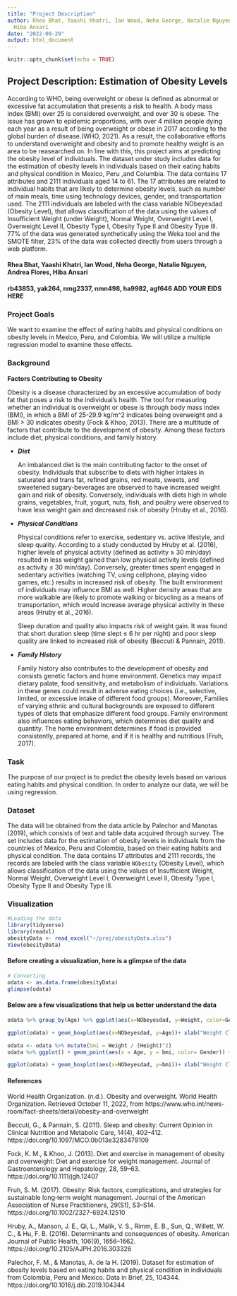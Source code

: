 ```yaml
---
title: "Project Description"
author: Rhea Bhat, Yaashi Khatri, Ian Wood, Neha George, Natalie Nguyen, Andrea Flores,
  Hiba Ansari
date: "2022-09-29"
output: html_document
---
```


```r
knitr::opts_chunk$set(echo = TRUE)
```

## Project Description: Estimation of Obesity Levels

According to WHO, being overweight or obese is defined as abnormal or excessive fat accumulation that presents a risk to health. A body mass index (BMI) over 25 is considered overweight, and over 30 is obese. The issue has grown to epidemic proportions, with over 4 million people dying each year as a result of being overweight or obese in 2017 according to the global burden of disease.(WHO, 2021). As a result, the collaborative efforts to understand overweight and obesity and to promote healthy weight is an area to be reasearched on. In line with this, this project aims at predicting the obesity level of individuals. The dataset under study includes data for the estimation of obesity levels in individuals based on their eating habits and physical condition in Mexico, Peru ,and Columbia. The data contains 17 attributes and 2111 individuals aged 14 to 61. The 17 attributes are related to individual habits that are likely to determine obesity levels, such as number of main meals, time using technology devices, gender, and transportation used. The 2111 individuals are labeled with the class variable NObeyesdad (Obesity Level), that allows classification of the data using the values of Insufficient Weight (under Weight), Normal Weight, Overweight Level I, Overweight Level II, Obesity Type I, Obesity Type II and Obesity Type III. 77% of the data was generated synthetically using the Weka tool and the SMOTE filter, 23% of the data was collected directly from users through a web platform.

#### Rhea Bhat, Yaashi Khatri, Ian Wood, Neha George, Natalie Nguyen, Andrea Flores, Hiba Ansari
#### rb43853, yak264, nmg2337, nmn498, ha9982, agf646 ADD YOUR EIDS HERE

### Project Goals
We want to examine the effect of eating habits and physical conditions on obesity levels in Mexico, Peru, and Colombia. We will utilize a multiple regression model to examine these effects. 

### Background

**Factors Contributing to Obesity**

Obesity is a disease characterized by an excessive accumulation of body fat that poses a risk to the individual's health. The tool for measuring whether an individual is overweight or obese is through body mass index (BMI), in which a BMI of 25-29.9 kg/m^2 indicates being overweight and a BMI $>$ 30 indicates obesity (Fock & Khoo, 2013). There are a multitude of factors that contribute to the development of obesity. Among these factors include diet, physical conditions, and family history. 

- __*Diet*__
   
    An imbalanced diet is the main contributing factor to the onset of obesity. Individuals that subscribe to diets with higher intakes in saturated and trans fat, refined grains, red meats, sweets, and sweetened sugary-beverages are observed to have increased weight gain and risk of obesity. Conversely, individuals with diets high in whole grains, vegetables, fruit, yogurt, nuts, fish, and poultry were observed to have less weight gain and decreased risk of obesity (Hruby et al., 2016).


- __*Physical Conditions*__
    
    Physical conditions refer to exercise, sedentary vs. active lifestyle, and sleep quality. According to a study conducted by Hruby et al. (2016), higher levels of physical activity (defined as activity $\ge$ 30 min/day) resulted in less weight gained than low physical activity levels (defined as activity $\le$ 30 min/day). Conversely, greater times spent engaged in sedentary activities (watching TV, using cellphone, playing video games, etc.) results in increased risk of obesity. The built environment of individuals may influence BMI as well. Higher density areas that are more walkable are likely to promote walking or bicycling as a means of transportation, which would increase average physical activity in these areas (Hruby et al., 2016).
    
    Sleep duration and quality also impacts risk of weight gain. It was found that short duration sleep (time slept $\le$ 6 hr per night) and poor sleep quality are linked to increased risk of obesity (Beccuti & Pannain, 2011).

    
- __*Family History*__
   
    Family history also contributes to the development of obesity and consists genetic factors and home environment. Genetics may impact dietary palate, food sensitivity, and metabolism of individuals. Variations in these genes could result in adverse eating choices (i.e., selective, limited, or excessive intake of different food groups). Moreover, Families of varying ethnic and cultural backgrounds are exposed to different types of diets that emphasize different food groups. Family environment also influences eating behaviors, which determines diet quality and quantity. The home environment determines if food is provided consistently, prepared at home, and if it is healthy and nutritious (Fruh, 2017).
    
    

### Task
The purpose of our project is to predict the obesity levels based on various eating habits and physical condition. In order to analyze our data, we will be using regression.

### Dataset
The data will be obtained from the data article by Palechor and Manotas (2019), which consists of text and table data acquired through survey. The set includes data for the estimation of obesity levels in individuals from the countries of Mexico, Peru and Colombia, based on their eating habits and physical condition. The data contains 17 attributes and 2111 records, the records are labeled with the class variable `NObesity` (Obesity Level), which allows classification of the data using the values of Insufficient Weight, Normal Weight, Overweight Level I, Overweight Level II, Obesity Type I, Obesity Type II and Obesity Type III. 

### Visualization

```r
#Loading the data
library(tidyverse)
library(readxl)
obesityData <- read_excel("~/proj/obesityData.xlsx")
View(obesityData)
```

#### Before creating a visualization, here is a glimpse of the data

```R
# Converting
odata <- as.data.frame(obesityData)
glimpse(odata)
```

#### Below are a few visualizations that help us better understand the data

```R
odata %>% group_by(Age) %>% ggplot(aes(x=NObeyesdad, y=Weight, color=Gender)) + geom_bar(stat="identity") + xlab("Weight Classification") + ylab("Weight (in lbs) ")+ ggtitle("Bar Plot: Weight vs. Classification") + scale_x_discrete(guide = guide_axis(n.dodge=2))

ggplot(odata) + geom_boxplot(aes(x=NObeyesdad, y=Age))+ xlab("Weight Classification") + ylab("Age") + ggtitle("Boxplot: Age vs Weight Classification")+ scale_x_discrete(guide = guide_axis(n.dodge=2))

odata <- odata %>% mutate(bmi = Weight / (Height)^2) 
odata %>% ggplot() + geom_point(aes(x = Age, y = bmi, color= Gender)) + ylab("bmi in kg/m^2") + xlab("age (in years) ")+ ggtitle("Scatterplot: age vs. bmi")

ggplot(odata) + geom_boxplot(aes(x=NObeyesdad, y=bmi))+ xlab("Weight Classification") + ylab("bmi in kg/m^2") + ggtitle("Boxplot: bmi vs Weight Classification")+ scale_x_discrete(guide = guide_axis(n.dodge=2))

```


#### References

World Health Organization. (n.d.). Obesity and overweight. World Health Organization. Retrieved October 11, 2022, from https://www.who.int/news-room/fact-sheets/detail/obesity-and-overweight 

Beccuti, G., & Pannain, S. (2011). Sleep and obesity: Current Opinion in Clinical Nutrition and Metabolic Care, 14(4), 402–412. https://doi.org/10.1097/MCO.0b013e3283479109

Fock, K. M., & Khoo, J. (2013). Diet and exercise in management of obesity and overweight: Diet and exercise for weight management. Journal of Gastroenterology and Hepatology, 28, 59–63. https://doi.org/10.1111/jgh.12407

Fruh, S. M. (2017). Obesity: Risk factors, complications, and strategies for sustainable long‐term weight management. Journal of the American Association of Nurse Practitioners, 29(S1), S3–S14. https://doi.org/10.1002/2327-6924.12510

Hruby, A., Manson, J. E., Qi, L., Malik, V. S., Rimm, E. B., Sun, Q., Willett, W. C., & Hu, F. B. (2016). Determinants and consequences of obesity. American Journal of Public Health, 106(9), 1656–1662. https://doi.org/10.2105/AJPH.2016.303326

Palechor, F. M., & Manotas, A. de la H. (2019). Dataset for estimation of obesity levels based on eating habits and physical condition in individuals from Colombia, Peru and Mexico. Data in Brief, 25, 104344. https://doi.org/10.1016/j.dib.2019.104344
